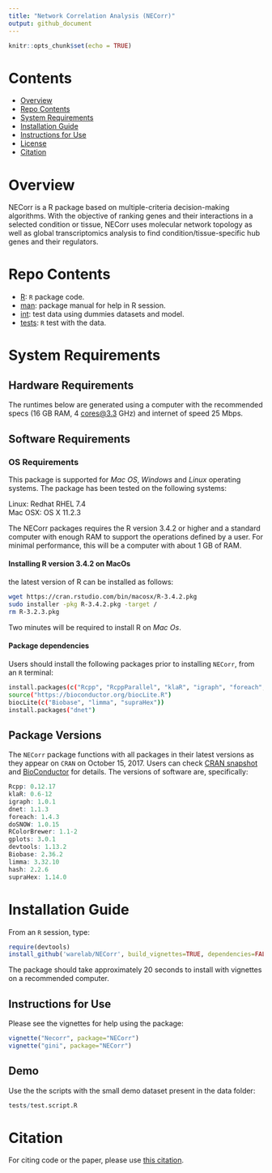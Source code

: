 ```yaml
---
title: "Network Correlation Analysis (NECorr)"
output: github_document
---
```


```r
knitr::opts_chunk$set(echo = TRUE)
```

# Contents

-   [Overview](#overview)
-   [Repo Contents](#repo-contents)
-   [System Requirements](#system-requirements)
-   [Installation Guide](#installation-guide)
-   [Instructions for Use](#instructions-for-use)
-   [License](./LICENSE)
-   [Citation](#citation)

# Overview {#overview}

NECorr is a R package based on multiple-criteria decision-making algorithms. With the objective of ranking genes and their interactions in a selected condition or tissue, NECorr uses molecular network topology as well as global transcriptomics analysis to find condition/tissue-specific hub genes and their regulators.

# Repo Contents {#repo-contents}

-   [R](./R): `R` package code.
-   [man](./man): package manual for help in R session.
-   [int](./data): test data using dummies datasets and model.
-   [tests](./tests): `R` test with the data.

# System Requirements {#system-requirements}

## Hardware Requirements

The runtimes below are generated using a computer with the recommended specs (16 GB RAM, 4 [cores\@3.3](mailto:cores@3.3){.email} GHz) and internet of speed 25 Mbps.

## Software Requirements

### OS Requirements

This package is supported for *Mac OS*, *Windows* and *Linux* operating systems. The package has been tested on the following systems:

Linux: Redhat RHEL 7.4\
Mac OSX: OS X 11.2.3

The NECorr packages requires the R version 3.4.2 or higher and a standard computer with enough RAM to support the operations defined by a user. For minimal performance, this will be a computer with about 1 GB of RAM.

#### Installing R version 3.4.2 on MacOs

the latest version of R can be installed as follows:

```bash
wget https://cran.rstudio.com/bin/macosx/R-3.4.2.pkg
sudo installer -pkg R-3.4.2.pkg -target /
rm R-3.2.3.pkg
```

Two minutes will be required to install R on *Mac Os*.

#### Package dependencies

Users should install the following packages prior to installing `NECorr`, from an `R` terminal:

```bash
install.packages(c("Rcpp", "RcppParallel", "klaR", "igraph", "foreach", "doSNOW", "RColorBrewer", "gplots", "devtools", "hash"))
source("https://bioconductor.org/biocLite.R")
biocLite(c("Biobase", "limma", "supraHex"))
install.packages("dnet")

```

## Package Versions

The `NECorr` package functions with all packages in their latest versions as they appear on `CRAN` on October 15, 2017. Users can check [CRAN snapshot](https://mran.microsoft.com/timemachine/) and [BioConductor](https://www.bioconductor.org/) for details. The versions of software are, specifically:

```r
Rcpp: 0.12.17
klaR: 0.6-12
igraph: 1.0.1
dnet: 1.1.3 
foreach: 1.4.3
doSNOW: 1.0.15 
RColorBrewer: 1.1-2
gplots: 3.0.1
devtools: 1.13.2
Biobase: 2.36.2
limma: 3.32.10 
hash: 2.2.6
supraHex: 1.14.0
```

# Installation Guide {#installation-guide}

From an `R` session, type:

```r
require(devtools)
install_github('warelab/NECorr', build_vignettes=TRUE, dependencies=FALSE, upgrade_dependencies=FALSE)  # install NECorr with the vignettes
```

The package should take approximately 20 seconds to install with vignettes on a recommended computer.

## Instructions for Use {#instructions-for-use}

Please see the vignettes for help using the package:

```r
vignette("Necorr", package="NECorr")
vignette("gini", package="NECorr")
```

## Demo

Use the the scripts with the small demo dataset present in the data folder:

```r
tests/test.script.R
```

# Citation {#citation}

For citing code or the paper, please use [this citation](https://www.biorxiv.org/content/early/2018/05/21/326868).
